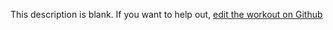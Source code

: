 
  This description is blank. If you want to help out, [edit the workout on Github](https://www.github.com/LiftArcade/exercises/blob/main/exercises/dumbbell-standing-one-arm-curl-over-incline-bench-description.mdx)